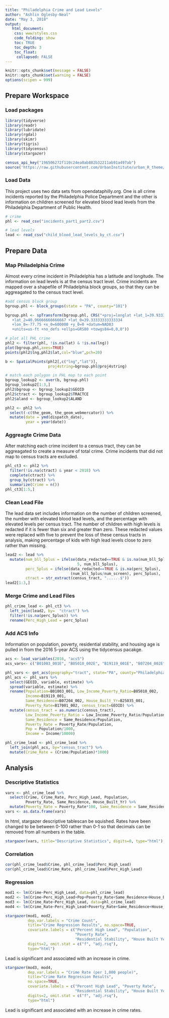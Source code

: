---
title: "Philadelphia Crime and Lead Levels"
author: "Ashlin Oglesby-Neal"
date: "May 3, 2018"
output:
   html_document:
    css: www/styles.css
    code_folding: show
    toc: TRUE
    toc_depth: 3
    toc_float: 
     collapsed: FALSE
---
```{r markdown setup, include=FALSE}
knitr::opts_chunk$set(message = FALSE)
knitr::opts_chunk$set(warning = FALSE)
options(scipen = 999)
```
## Prepare Workspace
### Load packages
```{r setup, include=TRUE}
library(tidyverse)
library(readr)
library(lubridate)
library(rgdal)
library(skimr)
library(tigris)
library(tidycensus)
library(stargazer)
```

```{r api, include=FALSE}
census_api_key("196506272f110c24ea0ab882b32211ab91a497ab")
source('https://raw.githubusercontent.com/UrbanInstitute/urban_R_theme/master/urban_theme_windows.R')
```

### Load Data
This project uses two data sets from opendataphilly.org. One is all crime incidents reported by the Philadelphia Police Department and the other is information on children screened for elevated blood lead levels from the Philadelphia Department of Public Health. 

```{r load data, eval=TRUE}
# crime
phl <- read_csv("incidents_part1_part2.csv")

# lead levels
lead <- read_csv("child_blood_lead_levels_by_ct.csv")
```

## Prepare Data
### Map Philadelphia Crime
Almost every crime incident in Philadelphia has a latitude and longitude. The information on lead levels is at the census tract level. Crime incidents are mapped over a shapefile of Philadelphia block groups, so that they can be aggreagated to the census tract level.

```{r map data, results='hide'}
#add census block group
bgroup.phl <- block_groups(state = "PA", county="101")
```

```{r map data2}
bgroup.phl <- spTransform(bgroup.phl, CRS("+proj=longlat +lat_1=39.93333333333333
   +lat_2=40.96666666666667 +lat_0=39.33333333333334
   +lon_0=-77.75 +x_0=600000 +y_0=0 +datum=NAD83
   +units=us-ft +no_defs +ellps=GRS80 +towgs84=0,0,0"))

# plot all PHL crime
phl2 <- filter(phl, !is.na(lat) & !is.na(lng))
plot(bgroup.phl,axes=TRUE)
points(phl2$lng,phl2$lat,col="blue",pch=20)

b <- SpatialPoints(phl2[,c("lng","lat")],
                   proj4string=bgroup.phl@proj4string)

# match each polygon in PHL map to each point
bgroup_lookup2 <- over(b, bgroup.phl)
bgroup_lookup2[1:3,]
phl2$bgroup <- bgroup_lookup2$GEOID
phl2$ctract <- bgroup_lookup2$TRACTCE
phl2$aland <- bgroup_lookup2$ALAND

phl2 <- phl2 %>%
  select(-c(the_geom, the_geom_webmercator)) %>%
  mutate(date = ymd(dispatch_date),
         year = year(date))
```

### Aggreagte Crime Data
After matching each crime incident to a census tract, they can be aggreagated to create a measure of total crime. Crime incidents that did not map to census tracts are excluded.

```{r aggregate to census tract level}
phl_ct3 <- phl2 %>%
  filter(!is.na(ctract) & year < 2018) %>%
  complete(ctract) %>%
  group_by(ctract) %>%
  summarize(Crime = n()) 
phl_ct3[1:5,]
```

### Clean Lead File
The lead data set includes information on the number of children screened, the number with elevated blood lead levels, and the percentage with elevated levels per census tract. The number of children with high levels is redacted if it is fewer than six and greater than zero. These redacted values were replaced with five to prevent the loss of these census tracts in analysis, making percentage of kids with high lead levels close to zero rather than missing.

```{r clean lead file}
lead2 <- lead %>%
  mutate(num_bll_5plus = ifelse(data_redacted==TRUE & is.na(num_bll_5plus),
                                5, num_bll_5plus),
         perc_5plus = ifelse(data_redacted==TRUE & is.na(perc_5plus),
                             (num_bll_5plus/num_screen), perc_5plus),
         ctract = str_extract(census_tract, "......$")) 
lead2[1:3,]
```

### Merge Crime and Lead Files

```{r merge crime and lead files}
phl_crime_lead <- phl_ct3 %>%
  left_join(lead2, by=  "ctract") %>%
  filter(!is.na(perc_5plus)) %>%
  rename(Perc_High_Lead = perc_5plus)
```

### Add ACS Info
Information on population, poverty, residential stability, and housing age is pulled in from the 2016 5-year ACS using the tidycensus pacakge.

```{r add census info}
acs <- load_variables(2016, "acs5")
acs_vars<- c("B01003_001E", "B05010_002E", "B19119_001E", "B07204_002E", "B25035_001E", "B17001_002E")

phl_vars <- get_acs(geography="tract", state="PA", county="Philadelphia", variables=acs_vars)
phl_acs <- phl_vars %>%
  select(GEOID, variable, estimate) %>%
  spread(variable, estimate) %>%
  rename(Population=B01003_001, Low_Income_Poverty_Ratio=B05010_002,
         Income=B19119_001, 
         Same_Residence=B07204_002, House_Built_Yr=B25035_001,
         Poverty_Rate=B17001_002, census_tract=GEOID) %>%
  mutate(census_tract = as.numeric(census_tract),
         Low_Income_Poverty_Ratio = Low_Income_Poverty_Ratio/Population, 
         Same_Residence = Same_Residence/Population,
         Poverty_Rate = Poverty_Rate/Population,
         Pop = Population/1000,
         Income = Income/10000)

phl_crime_lead <- phl_crime_lead %>%
  left_join(phl_acs, by="census_tract") %>%
  mutate(Crime_Rate = (Crime/Population)*1000)
```

## Analysis
### Descriptive Statistics

```{r descriptives}
vars <- phl_crime_lead %>%
  select(Crime, Crime_Rate, Perc_High_Lead, Population, 
         Poverty_Rate, Same_Residence, House_Built_Yr) %>%
  mutate(Poverty_Rate = Poverty_Rate*100, Same_Residence = Same_Residence*100)
vars <- as.data.frame(vars)
```
In html, stargazer descriptive tablescan be squished. Rates have been changed to be between 0-100 rather than 0-1 so that decimals can be removed from all numbers in the table. 

```{r descriptives table, results="asis"}
stargazer(vars, title="Descriptive Statistics", digits=0, type="html")
```

### Correlation

```{r analysis}
cor(phl_crime_lead$Crime, phl_crime_lead$Perc_High_Lead)
cor(phl_crime_lead$Crime_Rate, phl_crime_lead$Perc_High_Lead)
```

### Regression

``` {r regression}
mod1 <- lm(Crime~Perc_High_Lead, data=phl_crime_lead)
mod2 <- lm(Crime~Perc_High_Lead+Pop+Poverty_Rate+Same_Residence+House_Built_Yr, data=phl_crime_lead)
mod3 <- lm(Crime_Rate~Perc_High_Lead, data=phl_crime_lead)
mod4 <- lm(Crime_Rate~Perc_High_Lead+Poverty_Rate+Same_Residence+House_Built_Yr, data=phl_crime_lead)
```

```{r table1, results="asis"}
stargazer(mod1, mod2,
          dep.var.labels = "Crime Count", 
          title="Crime Regression Results", no.space=TRUE,
          covariate.labels = c("Percent High Lead", "Population", 
                               "Poverty Rate", 
                               "Residential Stability", "House Built Year"),
          digits=2, omit.stat = c("f", "adj.rsq"), 
          type="html")
```

Lead is significant and associated with an increase in crime.

```{r table2, results="asis"}
stargazer(mod3, mod4,
          dep.var.labels = "Crime Rate (per 1,000 people)", 
          title="Crime Rate Regression Results", 
          no.space=TRUE,
          covariate.labels = c("Percent High Lead", "Poverty Rate", 
                               "Residential Stability", "House Built Year"),
          digits=2, omit.stat = c("f", "adj.rsq"), 
          type="html")
```

Lead is significant and associated with an increase in crime rates. 